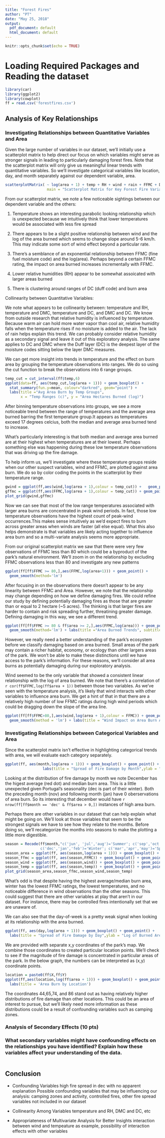 ```yaml
---
title: "Forest Fires"
author: "PT"
date: "May 25, 2018"
output:
  pdf_document: default
  html_document: default
---
```


```r
knitr::opts_chunk$set(echo = TRUE)
```

# Loading Required Packages and Reading the dataset
```r
library(car)
library(ggplot2)
library(cowplot)
ff = read.csv('forestfires.csv')
```

## Analysis of Key Relationships

### Investigating Relationships between Quantitative Variables and Area

Given the large number of variables in our dataset, we'll initially use a scatterplot matrix to help direct our focus on which variables might serve as stronger signals in leading to particularly damaging forest fires. Note that the scatterplot matrix will only give us meaningful linear trends with quantitative variables. So we'll investigate categorical variables like location, day, and month separately against our dependent variable, area. 


```r
scatterplotMatrix( ~ log(area + 1) + temp + RH + wind + rain + FFMC + DMC + DC + ISI, data = ff,
                   main = "Scatterplot Matrix for Key Forest Fire Variables")
```

From our scatterplot matrix, we note a few noticeable sightings between our dependent variable and the others:

1. Temperature shows an interesting parabolic looking relationship which is unexpected because we intuitively think that lower temperatures would be associated with less fire spread
 
2. There appears to be a slight positive relationship between wind and the log of the area burned which seems to change slope around 5-6 km/h. This may indicate some sort of wind effect beyond a particular rate.

3. There's a semblance of an exponential relationship between FFMC (fine fuel moisture code) and the log(area). Perhaps beyond a certain FFMC rating, the impact on area burned increases incrementally with FFMC.

4. Lower relative humidities (RH) appear to be somewhat assoicated with larger areas burned 

5. There is clustering around ranges of DC (duff code) and burn area

Collinearity between Quantitative Variables:

We note what appears to be collinearity between: temperature and RH, temperature and DMC, temperature and DC, and DMC and DC. We know from outside research that relative humidity is influenced by temperature. Because warm air can hold more water vapor than cool air, relative humidity falls when the temperature rises if no moisture is added to the air. The lack of rain helps explain this trend. We can probably consider relative humidity as a secondary signal and leave it out of this exploratory analysis. The same applies to DC and DMC where the Duff layer (DC) is the deepest layer of the moisture codes sitting below the layer DMC measures.

\begin{center}
Strange Behvaior in Temperature and Area Burned
\end{center}

We can get more insight into trends in temperature and the effect on burn area by grouping the temperature observations into ranges. We do so using the cut function to break the observations into 6 range groups.

```r
temp_cut = cut_interval(ff$temp,6)
ggplot(data=ff, aes(temp_cut,log(area + 1))) + geom_boxplot() +
  stat_summary(fun.y=mean, colour="darkred", geom="point") +
  labs(title ="Avg Area Burn by Temp Groups", 
       x = "Temp Ranges (c)", y = "Area Hectares Burned (log)")
```

After binning temperature observations into groups, we see a more noticeable trend between the range of temperatures and the average area burned barring the first temperature group.It appears as temperatures exceed 17 degrees celcius, both the median and average area burned
tend to increase.

What's particularly interesting is that both median and average area burned are at their highest when temperatures are at their lowest. Perhaps something else was happening during these low temperature observations that was driving up the fire damage.
 
To help inform us, we'll investigate where these temperature groups reside when our other suspect variables, wind and FFMC, are plotted against area burn. We do so by color coding the points in the scatterplot by their temperature range.

```r
gwind = ggplot(ff,aes(wind,log(area + 1),colour = temp_cut)) +   geom_point() 
gffmc = ggplot(ff,aes(FFMC,log(area + 1),colour = temp_cut)) + geom_point()
plot_grid(gwind,gffmc)
```

Now we can see that most of the low range temperatures associated with larger area burns are concentrated in peak wind periods. In fact, those low temperature observations have the highest count of peak-wind occurrences.This makes sense intuitively as we'd expect fires to burn across greater areas when winds are faster (all else equal). What this also helps demonstrate is that variables are likely acting together to influence area burn and so a multi-variate analysis seems more appropriate.

\begin{center}
Focusing in on FFMC Influence on Area Burn
\end{center}

From our original scatterplot matrix we saw that there were very few observations of FFMC less than 80 which could be a byproduct of the park's natural environment. We'll zoom in on the relationship by excluding FFMC observations less than 80 and investigate any new patterns

```r
ggplot(ff[ff$FFMC >= 80,],aes(FFMC,log(area+1))) + geom_point() + 
  geom_smooth(method='lm')
```

After focusing in on the observations there doesn't appear to be any linearity between FFMC and Area. However, we note that the relationship may change depending on how we define damaging fires. We could refine our study by defining potentially damaging fires as those that are greater than or equal to 2 hectare (~5 acres). The thinking is that larger fires are harder to contain and risk spreading further, threatining greater damage. Defining damaging in this way, we see a different trend.

```r
ggplot(ff[ff$FFMC >= 80 & ff$area >= 2,],aes(FFMC,log(area))) + geom_point() + 
  geom_smooth(method='lm') + labs(title ="Area Burned Trends", subtitle = "When Area Burned >= 2 Hectares")
```

However, we really need a better understanding of the park's ecosystem before we classify damaging based on area burned. Small areas of the park may contain a richer habitat, economy, or ecology than other largers areas of the park. We won't be able to make these distinctions until we have access to the park's information. For these reasons, we'll consider all area burns as potentially damaging during our exploratory analysis.

\begin{center}
Linearity between Wind and Area Burn
\end{center}

Wind seemed to be the only variable that showed a consistent linear relationship with the log of area burned. We note that there's a correlation of `r cor(ff$FFMC,log(ff$area + 1))` between those two variables. As we've seen with the temperature analysis, it's likely that wind interacts with other variables to influence area burn. We get a hint of that in that there are a relatively high number of low FFMC ratings during high wind periods which could be dragging down the slope of the area line.

```r
ggplot(ff[ff$FFMC>80,],aes(wind,log(area + 1),colour = FFMC)) + geom_point() +
  geom_smooth(method = 'lm') + labs(title = "Wind Impact on Area Burn Accounting for FFMC")
```

### Investigating Relationships between Categorical Variables and Area

Since the scatterplot matrix isn't effective in highlighting categorical trends with area, we will evaluate each category separately. 

\begin{center}
Exploring Area Burn by Months
\end{center}

```r
ggplot(ff, aes(month,log(area + 1))) + geom_boxplot() + geom_point() + stat_summary(fun.y=mean, colour="darkred", geom="point") +
                 labs(title = "Spread of Fire Damage by Month",ylab = "Log of Burned Area (in hectares)")
```

Looking at the distribution of fire damage by month we note December has the higest average (red dot) and median burn area. This is a little unexpected given Portugal's seasonality (dec is part of their winter). Both the preceding month (nov) and following month (jan) have 0 oberservations of area burn. So its interesting that december would have `r nrow(ff[ff$month == 'dec' & ff$area > 0,])` instances of high area burn.

Perhaps there are other variables in our dataset that can help explain what might be going on. We'll look at those variables that seem to be the strongest signals we have to see how they relate to the months. Before doing so, we'll recategorize the months into seasons to make the plotting a little more digestible.

```r
season = Recode(ff$month,"c('jun', 'jul','aug')='Summer'; c('sep','oct','nov')='Autumn';
                c('dec','jan','feb')='Winter'; c('mar','apr','may')='Spring'")
season_area = ggplot(ff, aes(season,log(area + 1))) + geom_boxplot() + geom_point()
season_ffmc = ggplot(ff, aes(season,FFMC)) + geom_boxplot() + geom_point()
season_wind = ggplot(ff, aes(season,wind)) + geom_boxplot() + geom_point()
season_temp = ggplot(ff, aes(season,temp)) + geom_boxplot() + geom_point()
plot_grid(season_area,season_ffmc,season_wind,season_temp)
```

What's odd is that despite having the highest average/median burn area, winter has the lowest FFMC ratings, the lowest temperatures, and no noticeable difference in wind observations than the other seasons. This could suggest that there are other variables at play that aren't in our dataset. For instance, there may be controlled fires intentionally set that we are unaware of.

\begin{center}
Exploring Area Burn by Day of Week
\end{center}

We can also see that the day-of-week is a pretty weak signal when looking at its relationship with the area burned.

```r
ggplot(ff, aes(day,log(area + 1))) + geom_boxplot() + geom_point() +
  labs(title = "Spread of Fire Damage by Day",ylab = "Log of Burned Area (in hectares)")
```

\begin{center}
Exploring Area Burn by Location
\end{center}

We are provided with separate x,y coordinates of the park's map. We combine those coordinates to created particular location points. We'll check to see if the magnitude of fire damage is concentrated in particular areas of the park. In the below graph, the numbers can be interpreted as (x,y) coordinate points.

```r
location = paste0(ff$X,ff$Y)
ggplot(ff,aes(location,log(ff$area + 1))) + geom_boxplot() + geom_point() +
  labs(title = 'Area Burn by Location')
```

The coordinates 44,65,74, and 86 stand out as having relatively higher distributions of fire damage than other locations. This could be an area of interest to pursue, but we'll likely need more information as these distributions could be a result of confounding variables such as camping zones.

### Analysis of Secondary Effects (10 pts)

### What secondary variables might have confounding effects on the relationships you  have identified? Explain how these variables affect your understanding of the data.

```r

```

## Conclusion

- Confounding Variables
high fire spread in dec with no apparent explanation
Possible confounding variables that may be influencing our analysis: camping zones and activity, controlled fires, other fire spread variables not included in our dataset

- Collinearity Among Variables
temperature and RH, DMC and DC, etc

- Appropriateness of Multivariate Analysis for Better Insights
interaction between wind and tempeature as example, possibility of interaction effects with other variables



